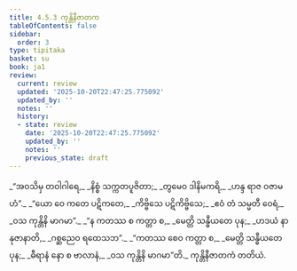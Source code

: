 ```yaml
---
title: 4.5.3 ကုန္တိနီဇာတက
tableOfContents: false
sidebar:
  order: 3
type: tipitaka
basket: su
book: ja1
review:
  current: review
  updated: '2025-10-20T22:47:25.775092'
  updated_by: ''
  notes: ''
  history:
  - state: review
    date: '2025-10-20T22:47:25.775092'
    updated_by: ''
    notes: ''
    previous_state: draft
---
```



<DynamicBreadcrumb />


<ReviewStatus review={frontmatter.review} showDetails={true} />

<HypothesisAnnotation frontmatter={frontmatter} />

<Division number="169" book="ja1" e="ch" v="22" p="115">

<Paragraph number="1101" type="verses" book="ja1">
_“အဝသိမှ တဝါဂါရေ,_  
_နိစ္စံ သက္ကတပူဇိတာ;_  
_တွမေဝ ဒါနိမကရိ,_  
_ဟန္ဒ ရာဇ ဝဇာမဟံ”._  

</Paragraph>

</Division>
<Division number="170" book="ja1" e="ch" v="22" p="115">

<Paragraph number="1102" type="verses" book="ja1">
_“ယော ဝေ ကတေ ပဋိကတေ,_  
_ကိဗ္ဗိသေ ပဋိကိဗ္ဗိသေ;_  
_ဧဝံ တံ သမ္မတီ ဝေရံ,_  
_ဝသ ကုန္တိနိ မာဂမာ”._  

</Paragraph>

</Division>
<Division number="171" book="ja1" e="ch" v="22" p="115">

<Paragraph number="1103" type="verses" book="ja1">
_“န ကတဿ စ ကတ္တာ စ,_  
_မေတ္တိ သန္ဓီယတေ ပုန;_  
_ဟဒယံ နာနုဇာနာတိ,_  
_ဂစ္ဆညေဝ ရထေသဘ”._  

</Paragraph>

</Division>
<Division number="172" book="ja1" e="ch" v="22" p="115">

<Paragraph number="1104" type="verses" book="ja1">
_“ကတဿ စေဝ ကတ္တာ စ,_  
_မေတ္တိ သန္ဓီယတေ ပုန;_  
_ဓီရာနံ နော စ ဗာလာနံ,_  
_ဝသ ကုန္တိနိ မာဂမာ”တိ._  


</Paragraph>
</Division>

<Paragraph number="1105" type="center" book="ja1">
ကုန္တိနီဇာတကံ တတိယံ.
</Paragraph>